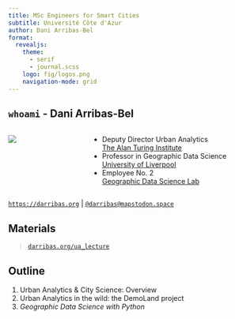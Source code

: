 ```yaml
---
title: MSc Engineers for Smart Cities
subtitle: Université Côte d'Azur
author: Dani Arribas-Bel
format:
  revealjs:
    theme:
      - serif
      - journal.scss
    logo: fig/logos.png
    navigation-mode: grid
---
```


## `whoami` - Dani Arribas-Bel

:::: {.columns}

::: {.column width="30%"}

![](https://darribas.org/assets/img/dab_small.jpg)

:::

::: {.column width="70%"}

- Deputy Director Urban Analytics <br> [The Alan Turing
  Institute](https://turing.ac.uk)
- Professor in Geographic Data Science <br> [University of
  Liverpool](https://www.liverpool.ac.uk/environmental-sciences/staff/daniel-arribas-bel/)
- Employee No. 2 <br> [Geographic Data Science
  Lab](https://liverpool.ac.uk/geographic-data-science)

:::

::::

[`https://darribas.org`](https://darribas.org) | [`@darribas@mapstodon.space`](https://mapstodon.space/@darribas)

## Materials

> [`darribas.org/ua_lecture`](https://darribas.org/ua_lecture)

## Outline

1. Urban Analytics & City Science: Overview
1. Urban Analytics in the wild: the DemoLand project
1. *Geographic Data Science with Python*


